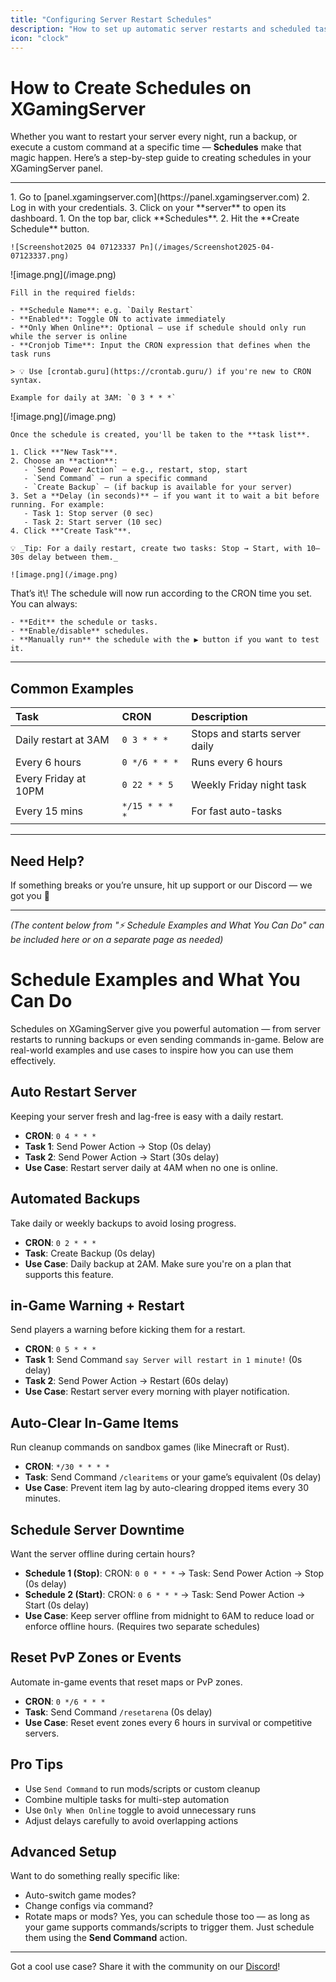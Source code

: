 ```yaml
---
title: "Configuring Server Restart Schedules"
description: "How to set up automatic server restarts and scheduled tasks"
icon: "clock"
---
```


# How to Create Schedules on XGamingServer

Whether you want to restart your server every night, run a backup, or execute a custom command at a specific time — **Schedules** make that magic happen. Here’s a step-by-step guide to creating schedules in your XGamingServer panel.

---

<Steps>
  <Step title="Log into the Panel">
    1. Go to [panel.xgamingserver.com](https://panel.xgamingserver.com)
    2. Log in with your credentials.
    3. Click on your **server** to open its dashboard.
  </Step>
  <Step title="Open the Schedule Section">
    1. On the top bar, click **Schedules**.
    2. Hit the **Create Schedule** button.

    ![Screenshot2025 04 07123337 Pn](/images/Screenshot2025-04-07123337.png)
  </Step>
  <Step title="Configure Your Schedule">
    ![image.png](/image.png)

    Fill in the required fields:

    - **Schedule Name**: e.g. `Daily Restart`
    - **Enabled**: Toggle ON to activate immediately
    - **Only When Online**: Optional — use if schedule should only run while the server is online
    - **Cronjob Time**: Input the CRON expression that defines when the task runs

    > 💡 Use [crontab.guru](https://crontab.guru/) if you're new to CRON syntax.

    Example for daily at 3AM: `0 3 * * *`
  </Step>
  <Step title="Add Tasks">
    ![image.png](/image.png)

    Once the schedule is created, you'll be taken to the **task list**.

    1. Click **"New Task"**.
    2. Choose an **action**:
       - `Send Power Action` – e.g., restart, stop, start
       - `Send Command` – run a specific command
       - `Create Backup` – (if backup is available for your server)
    3. Set a **Delay (in seconds)** — if you want it to wait a bit before running. For example:
       - Task 1: Stop server (0 sec)
       - Task 2: Start server (10 sec)
    4. Click **"Create Task"**.

    💡 _Tip: For a daily restart, create two tasks: Stop → Start, with 10–30s delay between them._

    ![image.png](/image.png)
  </Step>
  <Step title="Save and Wait">
    That’s it\! The schedule will now run according to the CRON time you set. You can always:

    - **Edit** the schedule or tasks.
    - **Enable/disable** schedules.
    - **Manually run** the schedule with the ▶️ button if you want to test it.
  </Step>
</Steps>

---

##  Common Examples

| Task                 | CRON           | Description                   |
| :------------------- | :------------- | :---------------------------- |
| Daily restart at 3AM | `0 3 * * *`    | Stops and starts server daily |
| Every 6 hours        | `0 */6 * * *`  | Runs every 6 hours            |
| Every Friday at 10PM | `0 22 * * 5`   | Weekly Friday night task      |
| Every 15 mins        | `*/15 * * * *` | For fast auto-tasks           |

---

##  Need Help?

If something breaks or you’re unsure, hit up support or our Discord — we got you 👊

---

_(The content below from "⚡ Schedule Examples and What You Can Do" can be included here or on a separate page as needed)_

# Schedule Examples and What You Can Do

Schedules on XGamingServer give you powerful automation — from server restarts to running backups or even sending commands in-game. Below are real-world examples and use cases to inspire how you can use them effectively.

## Auto Restart Server

Keeping your server fresh and lag-free is easy with a daily restart.

- **CRON**: `0 4 * * *`
- **Task 1**: Send Power Action → Stop (0s delay)
- **Task 2**: Send Power Action → Start (30s delay)
- **Use Case**: Restart server daily at 4AM when no one is online.

## Automated Backups

Take daily or weekly backups to avoid losing progress.

- **CRON**: `0 2 * * *`
- **Task**: Create Backup (0s delay)
- **Use Case**: Daily backup at 2AM. Make sure you're on a plan that supports this feature.

## in-Game Warning \+ Restart

Send players a warning before kicking them for a restart.

- **CRON**: `0 5 * * *`
- **Task 1**: Send Command `say Server will restart in 1 minute!` (0s delay)
- **Task 2**: Send Power Action → Restart (60s delay)
- **Use Case**: Restart server every morning with player notification.

##  Auto-Clear In-Game Items

Run cleanup commands on sandbox games (like Minecraft or Rust).

- **CRON**: `*/30 * * * *`
- **Task**: Send Command `/clearitems` or your game’s equivalent (0s delay)
- **Use Case**: Prevent item lag by auto-clearing dropped items every 30 minutes.

##  Schedule Server Downtime

Want the server offline during certain hours?

- **Schedule 1 (Stop)**: CRON: `0 0 * * *` → Task: Send Power Action → Stop (0s delay)
- **Schedule 2 (Start)**: CRON: `0 6 * * *` → Task: Send Power Action → Start (0s delay)
- **Use Case**: Keep server offline from midnight to 6AM to reduce load or enforce offline hours. (Requires two separate schedules)

##  Reset PvP Zones or Events

Automate in-game events that reset maps or PvP zones.

- **CRON**: `0 */6 * * *`
- **Task**: Send Command `/resetarena` (0s delay)
- **Use Case**: Reset event zones every 6 hours in survival or competitive servers.

## Pro Tips

- Use `Send Command` to run mods/scripts or custom cleanup
- Combine multiple tasks for multi-step automation
- Use `Only When Online` toggle to avoid unnecessary runs
- Adjust delays carefully to avoid overlapping actions

##  Advanced Setup

Want to do something really specific like:

- Auto-switch game modes?
- Change configs via command?
- Rotate maps or mods?
  Yes, you can schedule those too — as long as your game supports commands/scripts to trigger them. Just schedule them using the **Send Command** action.

---

Got a cool use case? Share it with the community on our [Discord](https://discord.gg/xgamingserver)\!